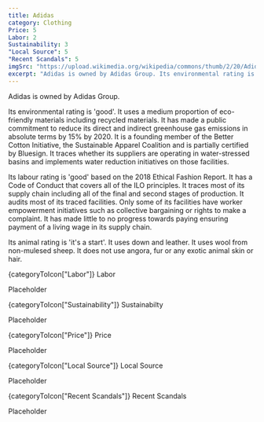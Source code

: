 ```yaml
---
title: Adidas
category: Clothing
Price: 5
Labor: 2
Sustainability: 3
"Local Source": 5
"Recent Scandals": 5
imgSrc: "https://upload.wikimedia.org/wikipedia/commons/thumb/2/20/Adidas_Logo.svg/1200px-Adidas_Logo.svg.png"
excerpt: "Adidas is owned by Adidas Group. Its environmental rating is 'good'. It uses a medium proportion of eco-friendly materials including recycled materials."
---
```



Adidas is owned by Adidas Group.

Its environmental rating is 'good'. It uses a medium proportion of eco-friendly materials including recycled materials. It has made a public commitment to reduce its direct and indirect greenhouse gas emissions in absolute terms by 15% by 2020. It is a founding member of the Better Cotton Initiative, the Sustainable Apparel Coalition and is partially certified by Bluesign. It traces whether its suppliers are operating in water-stressed basins and implements water reduction initiatives on those facilities.

Its labour rating is 'good' based on the 2018 Ethical Fashion Report. It has a Code of Conduct that covers all of the ILO principles. It traces most of its supply chain including all of the final and second stages of production. It audits most of its traced facilities. Only some of its facilities have worker empowerment initiatives such as collective bargaining or rights to make a complaint. It has made little to no progress towards paying ensuring payment of a living wage in its supply chain.

Its animal rating is 'it's a start'. It uses down and leather. It uses wool from non-mulesed sheep. It does not use angora, fur or any exotic animal skin or hair.

<SpacedElements as="h3">
  {categoryToIcon["Labor"]}
  Labor
</SpacedElements>

Placeholder

<SpacedElements as="h3">
  {categoryToIcon["Sustainability"]}
  Sustainabilty
</SpacedElements>

Placeholder

<SpacedElements as="h3">
  {categoryToIcon["Price"]}
  Price
</SpacedElements>

Placeholder

<SpacedElements as="h3">
  {categoryToIcon["Local Source"]}
  Local Source
</SpacedElements>

Placeholder

<SpacedElements as="h3">
  {categoryToIcon["Recent Scandals"]}
  Recent Scandals
</SpacedElements>

Placeholder
